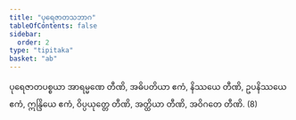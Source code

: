```yaml
---
title: "ပုရေဇာတသဘာဂ"
tableOfContents: false
sidebar:
  order: 2
type: "tipitaka"
basket: "ab"
---
```



<DynamicBreadcrumb />

<Division number="331">

<Paragraph number="1054">
ပုရေဇာတပစ္စယာ အာရမ္မဏေ တီဏိ, အဓိပတိယာ ဧကံ, နိဿယေ တီဏိ, ဥပနိဿယေ ဧကံ, ဣန္ဒြိယေ ဧကံ, ဝိပ္ပယုတ္တေ တီဏိ, အတ္ထိယာ တီဏိ, အဝိဂတေ တီဏိ. (8)
</Paragraph>
</Division>